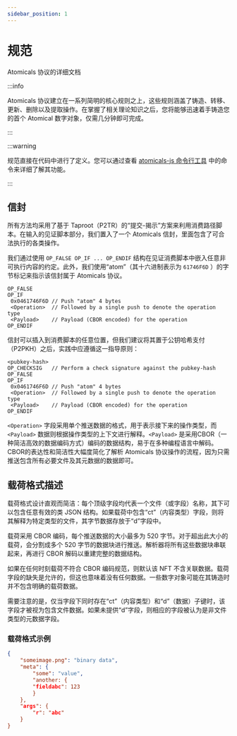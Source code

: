 ---
sidebar_position: 1
---

# 规范

Atomicals 协议的详细文档

:::info

Atomicals 协议建立在一系列简明的核心规则之上，这些规则涵盖了铸造、转移、更新、删除以及提取操作。在掌握了相关理论知识之后，您将能够迅速着手铸造您的首个 Atomical 数字对象，仅需几分钟即可完成。

:::

:::warning

规范直接在代码中进行了定义。您可以通过查看 [atomicals-js 命令行工具](https://github.com/atomicals/atomicals-js/tree/master/lib/commands) 中的命令来详细了解其功能。

:::

## 信封

所有方法均采用了基于 Taproot（P2TR）的“提交-揭示”方案来利用消费路径脚本。在输入的见证脚本部分，我们置入了一个 Atomicals 信封，里面包含了可合法执行的各类操作。

我们通过使用 `OP_FALSE OP_IF ... OP_ENDIF` 结构在见证消费脚本中嵌入任意非可执行内容的约定。此外，我们使用“atom”（其十六进制表示为 `61746F6D` ）的字节标记来指示该信封属于 Atomicals 协议。

```plain showLineNumbers
OP_FALSE
OP_IF
 0x0461746F6D // Push "atom" 4 bytes
 <Operation>  // Followed by a single push to denote the operation type
 <Payload>    // Payload (CBOR encoded) for the operation
OP_ENDIF
```

信封可以插入到消费脚本的任意位置，但我们建议将其置于公钥哈希支付（P2PKH）之后，实践中应遵循这一指导原则：

```plain showLineNumbers
<pubkey-hash>
OP_CHECKSIG   // Perform a check signature against the pubkey-hash
OP_FALSE
OP_IF
 0x0461746F6D // Push "atom" 4 bytes
 <Operation>  // Followed by a single push to denote the operation type
 <Payload>    // Payload (CBOR encoded) for the operation
OP_ENDIF
```

`<Operation>` 字段采用单个推送数据的格式，用于表示接下来的操作类型，而 `<Payload>` 数据则根据操作类型的上下文进行解释。`<Payload>` 是采用CBOR（一种简洁高效的数据编码方式）编码的数据结构，易于在多种编程语言中解码。CBOR的表达性和简洁性大幅度简化了解析 Atomicals 协议操作的流程，因为只需推送包含所有必要文件及其元数据的数据即可。

## 载荷格式描述

载荷格式设计直观而简洁：每个顶级字段均代表一个文件（或字段）名称，其下可以包含任意有效的类 JSON 结构。如果载荷中包含“ct”（内容类型）字段，则将其解释为特定类型的文件，其字节数据存放于“d”字段中。

载荷采用 CBOR 编码，每个推送数据的大小最多为 520 字节。对于超出此大小的载荷，会分割成多个 520 字节的数据块进行推送。解析器将所有这些数据块串联起来，再进行 CBOR 解码以重建完整的数据结构。

如果在任何时刻载荷不符合 CBOR 编码规范，则默认该 NFT 不含关联数据。载荷字段的缺失是允许的，但这也意味着没有任何数据。一些数字对象可能在其铸造时并不包含明确的载荷数据。

需要注意的是，仅当字段下同时存在“ct”（内容类型）和“d”（数据）子键时，该字段才被视为包含文件数据。如果未提供“d”字段，则相应的字段被认为是非文件类型的元数据字段。

### 载荷格式示例

```json showLineNumbers
{
    "someimage.png": "binary data",
    "meta": {
        "some": "value",
        "another: {
        "fieldabc": 123
        }
    },
    "args": {
        "r": "abc"
    }
}
```
